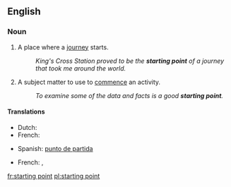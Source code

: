==English==

===Noun===
{{en-noun}}

# A place where a [[journey]] starts.
#: ''King's Cross Station proved to be the '''starting point''' of a journey that took me around the world.''
# A subject matter to use to [[commence]] an activity.
#: ''To examine some of the data and facts is a good '''starting point'''.''

====Translations====
{{trans-top|a place where a journey starts}}
* Dutch: {{t+|nl|beginpunt|n}}
* French: {{t|fr|point de départ|m}}
{{trans-mid}}
* Spanish: [[punto de partida]] {{m}}
{{trans-bottom}}

{{trans-top|a subject matter to use to commence an activity}}
* French: {{t|fr|point de départ|m}},  {{t+|fr|commencement|m}}
{{trans-mid}}
{{trans-bottom}}

[[fr:starting point]]
[[pl:starting point]]